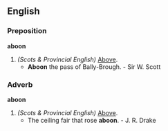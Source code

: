 ==English==
===Preposition===
'''aboon'''
# ''(Scots & Provincial English)'' [[above|Above]].
#* '''Aboon''' the pass of Bally-Brough. - Sir W. Scott

===Adverb===
'''aboon'''
# ''(Scots & Provincial English)'' [[above|Above]].
#* The ceiling fair that rose '''aboon'''. - J. R. Drake